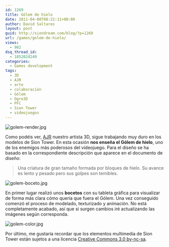 ```yaml
---
id: 1269
title: Gólem de hielo
date: 2011-04-08T08:22:11+00:00
author: David Saltares
layout: post
guid: http://siondream.com/blog/?p=1269
url: /games/golem-de-hielo/
views:
  - 982
dsq_thread_id:
  - 1852024249
categories:
  - Games development
tags:
  - 3D
  - AJR
  - arte
  - colaboración
  - Gólem
  - Ogre3D
  - PFC
  - Sion Tower
  - videojuegos
---
```


![golem-render.jpg](/img/sion-tower/golem-render.webp)

Como podéis ver, [AJR](http://ajr-portafolio.blogspot.com/) nuestro artista 3D, sigue trabajando muy duro en los modelos de Sion Tower. En esta ocasión **nos enseña el Gólem de hielo**, uno de los enemigos más poderosos del videojuego. Para el diseño se ha basado en la correspondiente descripción que aparece en el documento de diseño:

> Una criatura de gran tamaño formada por bloques de hielo. Su avance es lento y pesado pero sus golpes son temibles.

![golem-boceto.jpg](/img/sion-tower/golem-boceto.webp)

En primer lugar realizó unos **bocetos** con su tableta gráfica para visualizar de forma más clara cómo quería que fuera el Gólem. Una vez conseguido comenzó el proceso de modelado, texturizado y animación. No está completamente acabado, así que si surgen cambios iré actualizando las imágenes según corresponda.

![golem-color.jpg](/img/sion-tower/golem-color.webp)

Por último, me gustaría recordar que los elementos multimedia de Sion Tower están sujetos a una licencia [Creative Commons 3.0 by-nc-sa](http://creativecommons.org/licenses/by-nc-sa/3.0/).
